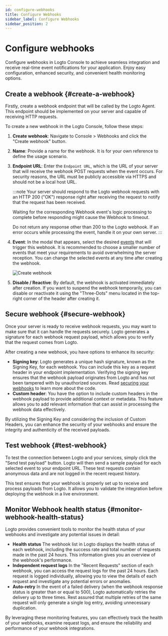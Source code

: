 ```yaml
---
id: configure-webhooks
title: Configure Webhooks
sidebar_label: Configure Webhooks
sidebar_position: 2
---
```


# Configure webhooks

Configure webhooks in Logto Console to achieve seamless integration and receive real-time event notifications for your application. Enjoy easy configuration, enhanced security, and convenient health monitoring options.

## Create a webhook \{#create-a-webhook}

Firstly, create a webhook endpoint that will be called by the Logto Agent. This endpoint should be implemented on your server and capable of receiving HTTP requests.

To create a new webhook in the Logto Console, follow these steps:

1. **Create webhook**: Navigate to <CloudLink to="/webhooks">Console > Webhooks</CloudLink> and click the "Create webhook" button.
2. **Name**: Provide a name for the webhook. It is for your own reference to define the usage scenario.
3. **Endpoint URL**: Enter the `Endpoint URL`, which is the URL of your server that will receive the webhook POST requests when the event occurs. For security reasons, the URL must be publicly accessible via HTTPS and should not be a local host URL.

   :::note
   Your server should respond to the Logto webhook requests with an HTTP 200 ("OK") response right after receiving the request to notify that the request has been received.

   Waiting for the corresponding Webhook event's logic processing to complete before responding might cause the Webhook to timeout.

   Do not return any response other than 200 to the Logto webhook. If an error occurs while processing the event, handle it on your own server.
   :::

4. **Event**: In the modal that appears, select the desired [events](/developers/webhooks/webhooks-events) that will trigger this webhook. It is recommended to choose a smaller number of events that meet your requirements to avoid overwhelming the server reception. You can change the selected events at any time after creating the webhook.

   ![Create webhook](../assets/create-webhook-page.png)

5. **Disable / Reactive**: By default, the webhook is activated immediately after creation. If you want to suspend the webhook temporarily, you can disable or reactivate it using the "Three-Dots" menu located in the top-right corner of the header after creating it.

## Secure webhook \{#secure-webhook}

Once your server is ready to receive webhook requests, you may want to make sure that it can handle the requests securely. Logto generates a signature for each webhook request payload, which allows you to verify that the request comes from Logto.

After creating a new webhook, you have options to enhance its security:

- **Signing key**: Logto generates a unique hash signature, known as the Signing Key, for each webhook. You can include this key as a request header in your endpoint implementation. Verifying the signing key ensures that the webhook payload originates from Logto and has not been tampered with by unauthorized sources. Read [securing your webhooks](/developers/webhooks/secure-webhooks/) to learn more about the code.
- **Custom header**: You have the option to include custom headers in the webhook payload to provide additional context or metadata. This feature allows you to add relevant information that can assist in processing the webhook data effectively.

By utilizing the Signing Key and considering the inclusion of Custom Headers, you can enhance the security of your webhooks and ensure the integrity and authenticity of the received payloads.

## Test webhook \{#test-webhook}

To test the connection between Logto and your services, simply click the "Send test payload" button. Logto will then send a sample payload for each selected event to your endpoint URL. These test requests contain anonymous data and are not logged in the recent request history.

This test ensures that your webhook is properly set up to receive and process payloads from Logto. It allows you to validate the integration before deploying the webhook in a live environment.

## Monitor Webhook health status \{#monitor-webhook-health-status}

Logto provides convenient tools to monitor the health status of your webhooks and investigate any potential issues in detail:

- **Health status**
  The webhook list in Logto displays the health status of each webhook, including the success rate and total number of requests made in the past 24 hours. This information gives you an overview of the webhook's performance.
- **Independent request logs**
  In the "Recent Requests" section of each webhook, you can access the request logs for the past 24 hours. Each request is logged individually, allowing you to view the details of each request and investigate any potential errors or anomalies.
- **Auto-retry**
  In the event of a failed delivery (when the webhook response status is greater than or equal to 500), Logto automatically retries the delivery up to three times. Rest assured that multiple retries of the same request will only generate a single log entry, avoiding unnecessary duplication.

By leveraging these monitoring features, you can effectively track the health of your webhooks, examine request logs, and ensure the reliability and performance of your webhook integrations.
